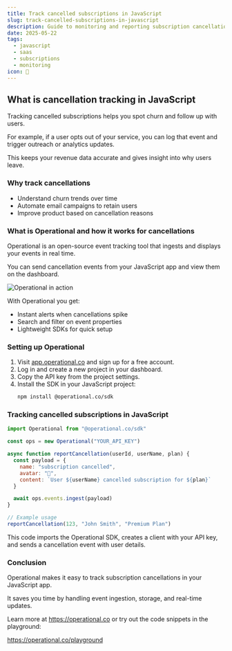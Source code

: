 ```yaml
---
title: Track cancelled subscriptions in JavaScript
slug: track-cancelled-subscriptions-in-javascript
description: Guide to monitoring and reporting subscription cancellations in your JavaScript app using Operational for timely alerts and analytics.
date: 2025-05-22
tags:
  - javascript
  - saas
  - subscriptions
  - monitoring
icon: 🚫
---
```


## What is cancellation tracking in JavaScript

Tracking cancelled subscriptions helps you spot churn and follow up with users.

For example, if a user opts out of your service, you can log that event and trigger outreach or analytics updates.

This keeps your revenue data accurate and gives insight into why users leave.

### Why track cancellations

- Understand churn trends over time
- Automate email campaigns to retain users
- Improve product based on cancellation reasons


### What is Operational and how it works for cancellations

Operational is an open-source event tracking tool that ingests and displays your events in real time.

You can send cancellation events from your JavaScript app and view them on the dashboard.

<img src="https://operational.co/images/misc/ops-usage2.jpg" alt="Operational in action" />

With Operational you get:

- Instant alerts when cancellations spike
- Search and filter on event properties
- Lightweight SDKs for quick setup


### Setting up Operational

1. Visit [app.operational.co](https://app.operational.co) and sign up for a free account.
2. Log in and create a new project in your dashboard.
3. Copy the API key from the project settings.
4. Install the SDK in your JavaScript project:
   ```bash
   npm install @operational.co/sdk
   ```


### Tracking cancelled subscriptions in JavaScript

```javascript
import Operational from "@operational.co/sdk"

const ops = new Operational("YOUR_API_KEY")

async function reportCancellation(userId, userName, plan) {
  const payload = {
    name: "subscription cancelled",
    avatar: "🚫",
    content: `User ${userName} cancelled subscription for ${plan}`
  }

  await ops.events.ingest(payload)
}

// Example usage
reportCancellation(123, "John Smith", "Premium Plan")
```

This code imports the Operational SDK, creates a client with your API key, and sends a cancellation event with user details.


### Conclusion

Operational makes it easy to track subscription cancellations in your JavaScript app.

It saves you time by handling event ingestion, storage, and real-time updates.

Learn more at https://operational.co or try out the code snippets in the playground:

https://operational.co/playground
